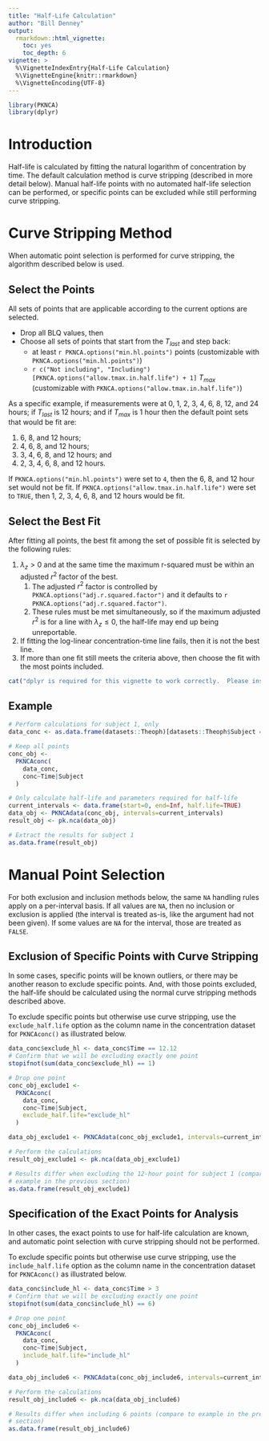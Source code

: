 ```yaml
---
title: "Half-Life Calculation"
author: "Bill Denney"
output:
  rmarkdown::html_vignette:
    toc: yes
    toc_depth: 6
vignette: >
  %\VignetteIndexEntry{Half-Life Calculation}
  %\VignetteEngine{knitr::rmarkdown}
  %\VignetteEncoding{UTF-8}
---
```


```r
library(PKNCA)
library(dplyr)
```

# Introduction

Half-life is calculated by fitting the natural logarithm of concentration by time.  The default calculation method is curve stripping (described in more detail below).  Manual half-life points with no automated half-life selection can be performed, or specific points can be excluded while still performing curve stripping.

# Curve Stripping Method

When automatic point selection is performed for curve stripping, the algorithm described below is used.

## Select the Points

All sets of points that are applicable according to the current options are selected.

* Drop all BLQ values, then
* Choose all sets of points that start from the $T_{last}$ and step back:
    * at least `r PKNCA.options("min.hl.points")` points (customizable with `PKNCA.options("min.hl.points")`)
    * `r c("Not including", "Including")[PKNCA.options("allow.tmax.in.half.life") + 1]` $T_{max}$ (customizable with `PKNCA.options("allow.tmax.in.half.life")`)

As a specific example, if measurements were at 0, 1, 2, 3, 4, 6, 8, 12, and 24 hours; if $T_{last}$ is 12 hours; and if $T_{max}$ is 1 hour then the default point sets that would be fit are:

1. 6, 8, and 12 hours;
2. 4, 6, 8, and 12 hours;
3. 3, 4, 6, 8, and 12 hours; and
4. 2, 3, 4, 6, 8, and 12 hours.

If `PKNCA.options("min.hl.points")` were set to `4`, then the 6, 8, and 12 hour set would not be fit.  If `PKNCA.options("allow.tmax.in.half.life")` were set to `TRUE`, then 1, 2, 3, 4, 6, 8, and 12 hours would be fit.

## Select the Best Fit

After fitting all points, the best fit among the set of possible fit is selected by the following rules:

1. $\lambda_z > 0$ and at the same time the maximum r-squared must be within an adjusted $r^2$ factor of the best.
    1. The adjusted $r^2$ factor is controlled by `PKNCA.options("adj.r.squared.factor")` and it defaults to `r PKNCA.options("adj.r.squared.factor")`.
    2. These rules must be met simultaneously, so if the maximum adjusted $r^2$ is for a line with $\lambda_z \leq 0$, the half-life may end up being unreportable.
2. If fitting the log-linear concentration-time line fails, then it is not the best line.
3. If more than one fit still meets the criteria above, then choose the fit with the most points included.

```r
cat("dplyr is required for this vignette to work correctly.  Please install the dplyr library and retry building the vignette.")
```

## Example

```r
# Perform calculations for subject 1, only
data_conc <- as.data.frame(datasets::Theoph)[datasets::Theoph$Subject == 1, ]

# Keep all points
conc_obj <-
  PKNCAconc(
    data_conc,
    conc~Time|Subject
  )

# Only calculate half-life and parameters required for half-life
current_intervals <- data.frame(start=0, end=Inf, half.life=TRUE)
data_obj <- PKNCAdata(conc_obj, intervals=current_intervals)
result_obj <- pk.nca(data_obj)

# Extract the results for subject 1 
as.data.frame(result_obj)
```


# Manual Point Selection

For both exclusion and inclusion methods below, the same `NA` handling rules
apply on a per-interval basis. If all values are `NA`, then no inclusion or
exclusion is applied (the interval is treated as-is, like the argument had not
been given). If some values are `NA` for the interval, those are treated as
`FALSE`.

## Exclusion of Specific Points with Curve Stripping

In some cases, specific points will be known outliers, or there may be another reason to exclude specific points.  And, with those points excluded, the half-life should be calculated using the normal curve stripping methods described above.

To exclude specific points but otherwise use curve stripping, use the `exclude_half.life` option as the column name in the concentration dataset for `PKNCAconc()` as illustrated below.

```r
data_conc$exclude_hl <- data_conc$Time == 12.12
# Confirm that we will be excluding exactly one point
stopifnot(sum(data_conc$exclude_hl) == 1)

# Drop one point
conc_obj_exclude1 <-
  PKNCAconc(
    data_conc,
    conc~Time|Subject,
    exclude_half.life="exclude_hl"
  )

data_obj_exclude1 <- PKNCAdata(conc_obj_exclude1, intervals=current_intervals)

# Perform the calculations
result_obj_exclude1 <- pk.nca(data_obj_exclude1)

# Results differ when excluding the 12-hour point for subject 1 (compare to
# example in the previous section)
as.data.frame(result_obj_exclude1)
```

## Specification of the Exact Points for Analysis

In other cases, the exact points to use for half-life calculation are known, and automatic point selection with curve stripping should not be performed.

To exclude specific points but otherwise use curve stripping, use the `include_half.life` option as the column name in the concentration dataset for `PKNCAconc()` as illustrated below.

```r
data_conc$include_hl <- data_conc$Time > 3
# Confirm that we will be excluding exactly one point
stopifnot(sum(data_conc$include_hl) == 6)

# Drop one point
conc_obj_include6 <-
  PKNCAconc(
    data_conc,
    conc~Time|Subject,
    include_half.life="include_hl"
  )

data_obj_include6 <- PKNCAdata(conc_obj_include6, intervals=current_intervals)

# Perform the calculations
result_obj_include6 <- pk.nca(data_obj_include6)

# Results differ when including 6 points (compare to example in the previous
# section)
as.data.frame(result_obj_include6)
```
